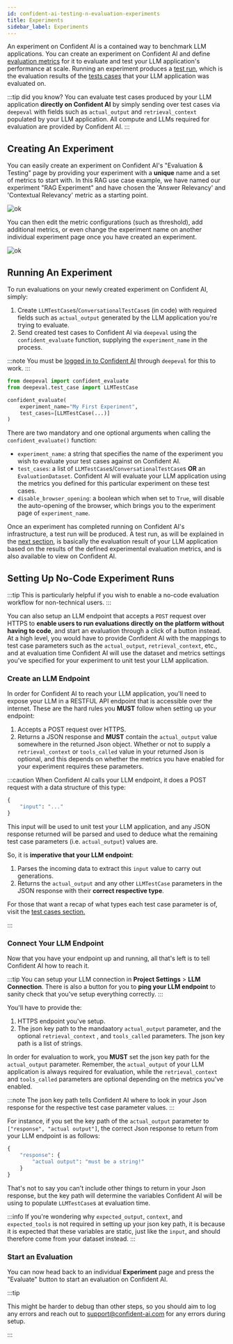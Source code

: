 ```yaml
---
id: confident-ai-testing-n-evaluation-experiments
title: Experiments
sidebar_label: Experiments
---
```


An experiment on Confident AI is a contained way to benchmark LLM applications. You can create an experiment on Confident AI and define [evaluation metrics](/docs/metrics-introduction) for it to evaluate and test your LLM application's performance at scale. Running an experiment produces a [test run](/confident-ai/confident-ai-testing-n-evaluation-test-run), which is the evaluation results of the [tests cases](/docs/evaluation-test-cases) that your LLM application was evaluated on.

:::tip did you know?
You can evaluate test cases produced by your LLM application **directly on Confident AI** by simply sending over test cases via `deepeval` with fields such as `actual_output` and `retrieval_context` populated by your LLM application. All compute and LLMs required for evaluation are provided by Confident AI.
:::

## Creating An Experiment

You can easily create an experiment on Confident AI's "Evaluation & Testing" page by providing your experiment with a **unique** name and a set of metrics to start with. In this RAG use case example, we have named our experiment "RAG Experiment" and have chosen the 'Answer Relevancy' and 'Contextual Relevancy' metric as a starting point.

![ok](https://confident-bucket.s3.amazonaws.com/confident-create-experiment.svg)

You can then edit the metric configurations (such as threshold), add additional metrics, or even change the experiment name on another individual experiment page once you have created an experiment.

![ok](https://confident-bucket.s3.amazonaws.com/confident-edit-experiment.svg)

## Running An Experiment

To run evaluations on your newly created experiment on Confident AI, simply:

1. Create `LLMTestCase`s/`ConversationalTestCase`s (in code) with required fields such as `actual_output` generated by the LLM application you're trying to evaluate.
2. Send created test cases to Confident AI via `deepeval` using the `confident_evaluate` function, supplying the `experiment_name` in the process.

:::note
You must be [logged in to Confident AI](/confident-ai/confident-ai-introduction#login-to-confident-ai) through `deepeval` for this to work.
:::

```python
from deepeval import confident_evaluate
from deepeval.test_case import LLMTestCase

confident_evaluate(
    experiment_name="My First Experiment",
    test_cases=[LLMTestCase(...)]
)
```

There are two mandatory and one optional arguments when calling the `confident_evaluate()` function:

- `experiment_name`: a string that specifies the name of the experiment you wish to evaluate your test cases against on Confident AI.
- `test_cases`: a list of `LLMTestCase`s/`ConversationalTestCase`s **OR** an `EvaluationDataset`. Confident AI will evaluate your LLM application using the metrics you defined for this particular experiment on these test cases.
- `disable_browser_opening`: a boolean which when set to `True`, will disable the auto-opening of the browser, which brings you to the experiment page of `experiment_name`.

Once an experiment has completed running on Confident AI's infrastructure, a test run will be produced. A test run, as will be explained in the [next section](/confident-ai/confident-ai-testing-n-evaluation-test-run), is basically the evaluation result of your LLM application based on the results of the defined experimental evaluation metrics, and is also available to view on Confident AI.

## Setting Up No-Code Experiment Runs

:::tip
This is particularly helpful if you wish to enable a no-code evaluation workflow for non-technical users.
:::

You can also setup an LLM endpoint that accepts a `POST` request over HTTPS to **enable users to run evaluations directly on the platform without having to code**, and start an evaluation through a click of a button instead. At a high level, you would have to provide Confident AI with the mappings to test case parameters such as the `actual_output`, `retrieval_context`, etc., and at evaluation time Confident AI will use the dataset and metrics settings you've specified for your experiment to unit test your LLM application.

### Create an LLM Endpoint

In order for Confident AI to reach your LLM application, you'll need to expose your LLM in a RESTFUL API endpoint that is accessible over the internet. These are the hard rules you **MUST** follow when setting up your endpoint:

1. Accepts a POST request over HTTPS.
2. Returns a JSON response and **MUST** contain the `actual_output` value somewhere in the returned Json object. Whether or not to supply a `retrieval_context` or `tools_called` value in your returned Json is optional, and this depends on whether the metrics you have enabled for your experiment requires these parameters.

:::caution
When Confident AI calls your LLM endpoint, it does a POST request with a data structure of this type:

```python
{
    "input": "..."
}
```

This input will be used to unit test your LLM application, and any JSON response returned will be parsed and used to deduce what the remaining test case parameters (i.e. `actual_output`) values are.

So, it is **imperative that your LLM endpoint**:

1. Parses the incoming data to extract this `input` value to carry out generations.
2. Returns the `actual_output` and any other `LLMTestCase` parameters in the JSON response with their **correct respective type**.

For those that want a recap of what types each test case parameter is of, visit the [test cases section.](/docs/evaluation-test-cases)

:::

### Connect Your LLM Endpoint

Now that you have your endpoint up and running, all that's left is to tell Confident AI how to reach it.

:::tip
You can setup your LLM connection in **Project Settings** > **LLM Connection**. There is also a button for you to **ping your LLM endpoint** to sanity check that you've setup everything correctly.
:::

You'll have to provide the:

1.  HTTPS endpoint you've setup.
2.  The json key path to the mandaatory `actual_output` parameter, and the optional `retrieval_context` , and `tools_called` parameters. The json key path is a list of strings.

In order for evaluation to work, you **MUST** set the json key path for the `actual_output` parameter. Remember, the `actual_output` of your LLM application is always required for evaluation, while the `retrieval_context` and `tools_called` parameters are optional depending on the metrics you've enabled.

:::note
The json key path tells Confident AI where to look in your Json response for the respective test case parameter values.
:::

For instance, if you set the key path of the `actual_output` parameter to `["response", "actual output"]`, the correct Json response to return from your LLM endpoint is as follows:

```python
{
    "response": {
        "actual output": "must be a string!"
    }
}
```

That's not to say you can't include other things to return in your Json response, but the key path will determine the variables Confident AI will be using to populate `LLMTestCase`s at evaluation time.

:::info
If you're wondering why `expected_output`, `context`, and `expected_tools` is not required in setting up your json key path, it is because it is expected that these variables are static, just like the `input`, and should therefore come from your dataset instead.
:::

### Start an Evaluation

You can now head back to an individual **Experiment** page and press the "Evaluate" button to start an evaluation on Confident AI.

:::tip

This might be harder to debug than other steps, so you should aim to log any errors and reach out to support@confident-ai.com for any errors during setup.

:::

